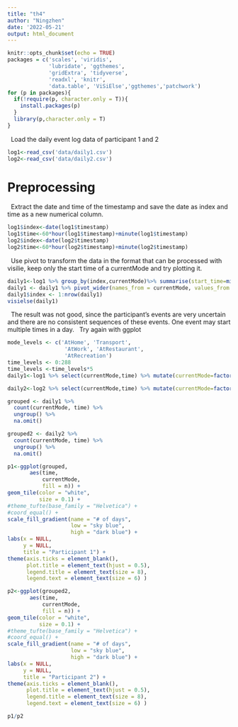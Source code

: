 ```yaml
---
title: "th4"
author: "Ningzhen"
date: '2022-05-21'
output: html_document
---
```


```r
knitr::opts_chunk$set(echo = TRUE)
packages = c('scales', 'viridis', 
             'lubridate', 'ggthemes', 
             'gridExtra', 'tidyverse', 
             'readxl', 'knitr',
             'data.table', 'ViSiElse','ggthemes','patchwork')
for (p in packages){
  if(!require(p, character.only = T)){
    install.packages(p)
  }
  library(p,character.only = T)
}
```

\ 
Load the daily event log data of participant 1 and 2
\ 

```r
log1<-read_csv('data/daily1.csv')
log2<-read_csv('data/daily2.csv')

```
# Preprocessing 

\ 
Extract the date and time of the timestamp and save the date as index and time as a new numerical column. 
\ 

```r
log1$index<-date(log1$timestamp)
log1$time<-60*hour(log1$timestamp)+minute(log1$timestamp)
log2$index<-date(log2$timestamp)
log2$time<-60*hour(log2$timestamp)+minute(log2$timestamp)

```
\ 
Use pivot to transform the data in the format that can be processed with visilie, keep only the start time of a currentMode and try plotting it.

```r
daily1<-log1 %>% group_by(index,currentMode)%>% summarise(start_time=min(time)) %>% arrange(index,start_time)
daily1 <- daily1 %>% pivot_wider(names_from = currentMode, values_from = start_time)
daily1$index <- 1:nrow(daily1)
visielse(daily1)
```
\ 
The result was not good, since the participant's events are very uncertain and there are no consistent sequences of these events. One event may start multiple times in a day. 
\ 
Try again with ggplot
```r
mode_levels <- c('AtHome', 'Transport', 
                  'AtWork', 'AtRestaurant', 
                  'AtRecreation')
time_levels <- 0:288
time_levels <-time_levels*5
daily1<-log1 %>% select(currentMode,time) %>% mutate(currentMode=factor(currentMode,levels=mode_levels),time=factor(time,levels=time_levels))

daily2<-log2 %>% select(currentMode,time) %>% mutate(currentMode=factor(currentMode,levels=mode_levels),time=factor(time,levels=time_levels))

grouped <- daily1 %>% 
  count(currentMode, time) %>% 
  ungroup() %>%
  na.omit()

grouped2 <- daily2 %>% 
  count(currentMode, time) %>% 
  ungroup() %>%
  na.omit()

p1<-ggplot(grouped, 
       aes(time, 
           currentMode, 
           fill = n)) + 
geom_tile(color = "white", 
          size = 0.1) + 
#theme_tufte(base_family = "Helvetica") + 
#coord_equal() +
scale_fill_gradient(name = "# of days",
                    low = "sky blue", 
                    high = "dark blue") +
labs(x = NULL, 
     y = NULL, 
     title = "Participant 1") +
theme(axis.ticks = element_blank(),
      plot.title = element_text(hjust = 0.5),
      legend.title = element_text(size = 8),
      legend.text = element_text(size = 6) )

p2<-ggplot(grouped2, 
       aes(time, 
           currentMode, 
           fill = n)) + 
geom_tile(color = "white", 
          size = 0.1) + 
#theme_tufte(base_family = "Helvetica") + 
#coord_equal() +
scale_fill_gradient(name = "# of days",
                    low = "sky blue", 
                    high = "dark blue") +
labs(x = NULL, 
     y = NULL, 
     title = "Participant 2") +
theme(axis.ticks = element_blank(),
      plot.title = element_text(hjust = 0.5),
      legend.title = element_text(size = 8),
      legend.text = element_text(size = 6) )
```


```r
p1/p2
```